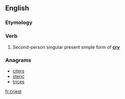 ==English==

===Etymology===
{{suffix|cry|est|lang=en}}

===Verb===
{{head|en|verb form}}

# {{context|archaic|lang=en}} Second-person singular present simple form of '''[[cry]]'''

===Anagrams===
* [[citers#English|citers]]
* [[steric#English|steric]]
* [[trices#English|trices]]

[[fr:criest]]